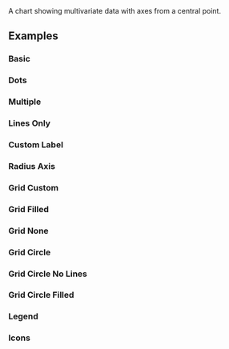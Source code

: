 
<Title>Radar Chart</Title>
<Description>A chart showing multivariate data with axes from a central point.</Description>
<ComponentPreview id="rechartsRadarChart" />

## Examples

### Basic
<ComponentPreview id="rechartsRadarChart" />

### Dots
<ComponentPreview id="rechartsRadarChartDots" />

### Multiple
<ComponentPreview id="rechartsRadarChartMultiple" />

### Lines Only
<ComponentPreview id="rechartsRadarChartLinesOnly" />

### Custom Label
<ComponentPreview id="rechartsRadarChartCustomLabel" />

### Radius Axis
<ComponentPreview id="rechartsRadarChartRadiusAxis" />

### Grid Custom
<ComponentPreview id="rechartsRadarChartGridCustom" />

### Grid Filled
<ComponentPreview id="rechartsRadarChartGridFilled" />

### Grid None
<ComponentPreview id="rechartsRadarChartGridNone" />

### Grid Circle
<ComponentPreview id="rechartsRadarChartGridCircle" />

### Grid Circle No Lines
<ComponentPreview id="rechartsRadarChartGridCircleNoLines" />

### Grid Circle Filled
<ComponentPreview id="rechartsRadarChartGridCircleFilled" />

### Legend
<ComponentPreview id="rechartsRadarChartLegend" />

### Icons
<ComponentPreview id="rechartsRadarChartIcons" />

